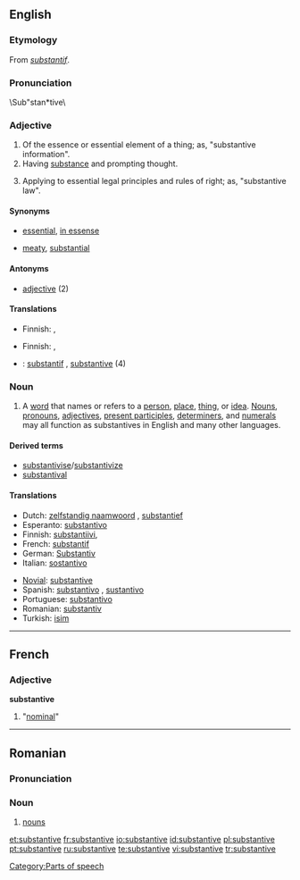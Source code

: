 {{wikipedia}}
==English==

===Etymology===
From {{OF.}} ''[[substantif]]''.

===Pronunciation===
\Sub"stan*tive\

===Adjective===
{{en-adj}}

# Of the essence or essential element of a thing; as, "substantive information".
# Having [[substance]] and prompting thought.
# {{law}} Applying to essential legal principles and rules of right; as, "substantive law".

====Synonyms====
* {{sense|of the essential element}} [[essential]], [[in essense]]
* {{sense|having substance}} [[meaty]], [[substantial]]

====Antonyms====
* [[adjective]] (2)

====Translations====
{{trans-top|of the essence or essential element of a thing}}
*Finnish: {{t|fi|oleellinen}}, {{t|fi|olennainen}} 
{{trans-mid}}
{{trans-bottom}}

{{trans-top|having substance and prompting thought}}
*Finnish: {{t|fi|oleellinen}}, {{t|fi|olennainen}} 
{{trans-mid}}
{{trans-bottom}}

{{trans-top|''(law)''}}
{{trans-mid}}
{{trans-bottom}}

{{checktrans-top}}
*{{ttbc|French}}: [[substantif]] {{m}}, [[substantive#French|substantive]] {{f}} (4)
{{checktrans-bottom}}

===Noun===
{{en-noun}}

# {{grammar}} A [[word]] that names or refers to a [[person]], [[place]], [[thing]], or [[idea]].  [[noun|Nouns]], [[pronoun]]s, [[adjective]]s, [[present participle]]s, [[determiner]]s, and [[numeral]]s may all function as substantives in English and many other languages.

====Derived terms====
*[[substantivise]]/[[substantivize]]
*[[substantival]]

====Translations====
{{trans-top|''(grammar)''}}
*Dutch: [[zelfstandig naamwoord]] {{n}}, [[substantief]] {{n}}
*Esperanto: [[substantivo]]
*Finnish: [[substantiivi]], {{t|fi|nimisana}}
*French: [[substantif]] {{m}}
*German: [[Substantiv]] {{n}}
*Italian: [[sostantivo]] {{m}}
{{trans-mid}}
*[[Novial]]: [[substantive]]
*Spanish: [[substantivo]] {{m}}, [[sustantivo]] {{m}}
*Portuguese: [[substantivo]]
*Romanian: [[substantiv]] {{n}}
*Turkish: [[isim]]
{{trans-bottom}}

[[Category:Parts of speech]]

----

==French==

===Adjective===
'''substantive'''

# {{feminine of|substantif}} "[[nominal]]"

----

==Romanian==

===Pronunciation===
{{IPA|/sub.stan'ti.ve/}}

===Noun===
{{ro-pl|substantiv|gend=n}}

# [[nouns]]

[[et:substantive]]
[[fr:substantive]]
[[io:substantive]]
[[id:substantive]]
[[pl:substantive]]
[[pt:substantive]]
[[ru:substantive]]
[[te:substantive]]
[[vi:substantive]]
[[tr:substantive]]